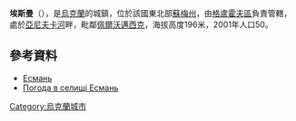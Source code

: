 {{coord|51|48|34|N|34|2|30|E|scale:100000_region:UA|display=title}}

'''埃斯曼'''（{{lang-uk|Есмань}}），是[[烏克蘭|烏克蘭]]的城鎮，位於該國東北部[[蘇梅州|蘇梅州]]，由[[格盧霍夫區|格盧霍夫區]]負責管轄，處於[[亞尼夫卡河|亞尼夫卡河]]畔，毗鄰[[佩爾沃邁西克_(格盧霍夫區)|佩爾沃邁西克]]，海拔高度196米，2001年人口50。

==參考資料==
* [http://w1.c1.rada.gov.ua/pls/z7502/A005?rdat1=02.02.2010&rf7571=28912 Есмань]{{dead link|date=2017年12月 |bot=InternetArchiveBot |fix-attempted=yes }}
* [http://weather.in.ua/ua/symskaja/7541 Погода в селищі Есмань] {{Wayback|url=http://weather.in.ua/ua/symskaja/7541 |date=20191209193442 }}

{{Ukraine-geo-stub}}
[[Category:烏克蘭城市|Category:烏克蘭城市]]